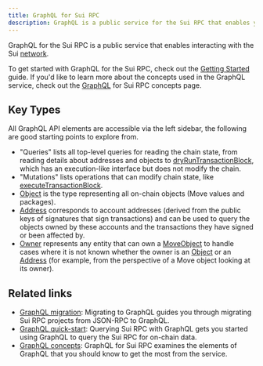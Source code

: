 ```yaml
---
title: GraphQL for Sui RPC
description: GraphQL is a public service for the Sui RPC that enables you to efficiently interact with the Sui network.
---
```


GraphQL for the Sui RPC is a public service that enables interacting with the Sui [network](https://sui.io/networkinfo).

To get started with GraphQL for the Sui RPC, check out the [Getting Started](/guides/developer/getting-started/graphql-rpc.mdx) guide. If you'd like to learn more about the concepts used in the GraphQL service, check out the [GraphQL](/concepts/graphql-rpc.mdx) for Sui RPC concepts page.

## Key Types

All GraphQL API elements are accessible via the left sidebar, the following are good starting points to explore from.

- "Queries" lists all top-level queries for reading the chain state, from reading details about addresses and objects to [dryRunTransactionBlock](/references/sui-api/sui-graphql/reference/queries/dry-run-transaction-block), which has an execution-like interface but does not modify the chain.
- "Mutations" lists operations that can modify chain state, like [executeTransactionBlock](/references/sui-api/sui-graphql/reference/mutations/execute-transaction-block).
- [Object](/references/sui-api/sui-graphql/reference/objects/object) is the type representing all on-chain objects (Move values and packages).
- [Address](/references/sui-api/sui-graphql/reference/objects/address) corresponds to account addresses (derived from the public keys of signatures that sign transactions) and can be used to query the objects owned by these accounts and the transactions they have signed or been affected by.
- [Owner](/references/sui-api/sui-graphql/reference/objects/owner) represents any entity that can own a [MoveObject](/references/sui-api/sui-graphql/reference/objects/move-object) to handle cases where it is not known whether the owner is an [Object](/references/sui-api/sui-graphql/reference/objects/object) or an [Address](/references/sui-api/sui-graphql/reference/objects/address) (for example, from the perspective of a Move object looking at its owner).

## Related links

- [GraphQL migration](../guides/developer/advanced/graphql-migration.mdx): Migrating to GraphQL guides you through migrating Sui RPC projects from JSON-RPC to GraphQL.  
- [GraphQL quick-start](../guides/developer/getting-started/graphql-rpc.mdx): Querying Sui RPC with GraphQL gets you started using GraphQL to query the Sui RPC for on-chain data.
- [GraphQL concepts](../concepts/graphql-rpc.mdx): GraphQL for Sui RPC examines the elements of GraphQL that you should know to get the most from the service.
